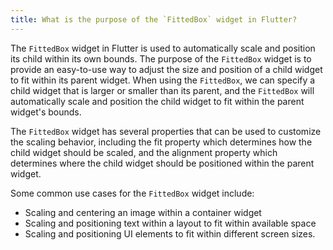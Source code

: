 ```yaml
---
title: What is the purpose of the `FittedBox` widget in Flutter?
---
```


The `FittedBox` widget in Flutter is used to automatically scale and position its child within its own bounds. The purpose of the `FittedBox` widget is to provide an easy-to-use way to adjust the size and position of a child widget to fit within its parent widget. When using the `FittedBox`, we can specify a child widget that is larger or smaller than its parent, and the `FittedBox` will automatically scale and position the child widget to fit within the parent widget's bounds.

The `FittedBox` widget has several properties that can be used to customize the scaling behavior, including the fit property which determines how the child widget should be scaled, and the alignment property which determines where the child widget should be positioned within the parent widget.

Some common use cases for the `FittedBox` widget include:

- Scaling and centering an image within a container widget
- Scaling and positioning text within a layout to fit within available space
- Scaling and positioning UI elements to fit within different screen sizes.
